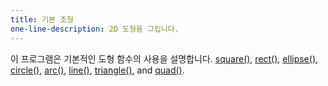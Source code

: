 ```yaml
---
title: 기본 조형
one-line-description: 2D 도형을 그립니다.
---
```


이 프로그램은 기본적인 도형 함수의 사용을 설명합니다.
<a href="https://p5js.org/reference/#/p5/square" target="_blank">square()</a>, 
<a href="https://p5js.org/reference/#/p5/rect" target="_blank">rect()</a>, 
<a href="https://p5js.org/reference/#/p5/ellipse" target="_blank">ellipse()</a>, 
<a href="https://p5js.org/reference/#/p5/circle" target="_blank">circle()</a>, 
<a href="https://p5js.org/reference/#/p5/arc" target="_blank">arc()</a>, 
<a href="https://p5js.org/reference/#/p5/line" target="_blank">line()</a>, 
<a href="https://p5js.org/reference/#/p5/triangle" target="_blank">triangle()</a>, 
and <a href="https://p5js.org/reference/#/p5/quad" target="_blank">quad()</a>.
